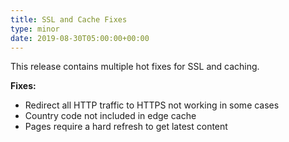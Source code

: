 ```yaml
---
title: SSL and Cache Fixes
type: minor
date: 2019-08-30T05:00:00+00:00
---
```


This release contains multiple hot fixes for SSL and caching.

**Fixes:**

* Redirect all HTTP traffic to HTTPS not working in some cases
* Country code not included in edge cache
* Pages require a hard refresh to get latest content
